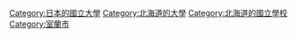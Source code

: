 {{catmore}}
[[Category:日本的國立大學|Category:日本的國立大學]]
[[Category:北海道的大學|Category:北海道的大學]]
[[Category:北海道的國立學校|Category:北海道的國立學校]]
[[Category:室蘭市|Category:室蘭市]]